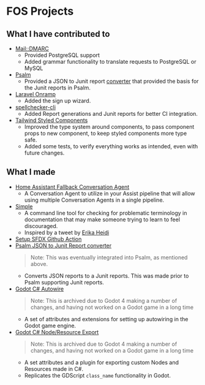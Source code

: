 

<div className="flex space-x-10 items-center w-full">
<Undraw name="proud_coder" className="h-48" />

# FOS Projects

</div>

## What I have contributed to

- [Mail::DMARC](https://github.com/msimerson/mail-dmarc)
    - Provided PostgreSQL support
    - Added grammar functionality to translate requests to PostgreSQL or MySQL
- [Psalm](https://github.com/vimeo/psalm)
    - Provided a JSON to Junit report [converter](https://github.com/m50/psalm-json-to-junit)
        that provided the basis for the Junit reports in Psalm.
- [Laravel Onramp](https://github.com/tightenco/onramp)
    - Added the sign up wizard.
- [spellchecker-cli](https://github.com/tbroadley/spellchecker-cli)
    - Added Report generations and Junit reports for better CI integration.
- [Tailwind Styled Components](https://github.com/MathiasGilson/Tailwind-Styled-Component)
    - Improved the type system around components, to pass component props to new component, to keep styled components more type safe.
    - Added some tests, to verify everything works as intended, even with future changes.

## What I made

- [Home Assistant Fallback Conversation Agent](https://github.com/m50/ha-fallback-conversation)
    - A Conversation Agent to utilize in your Assist pipeline that will allow using multiple
      Conversation Agents in a single pipeline.
- [Simple](https://github.com/m50/simple)
    - A command line tool for checking for problematic terminology in documentation
        that may make someone trying to learn to feel discouraged.
    - Inspired by a tweet by [Erika Heidi](https://twitter.com/erikaheidi/status/1224292904283201536?s=20)
- [Setup SFDX Github Action](https://github.com/m50/setup-sfdx-action)
- [Psalm JSON to Junit Report converter](https://github.com/m50/psalm-json-to-junit)
    > Note: This was eventually integrated into Psalm, as mentioned above.
    - Converts JSON reports to a Junit reports. This was made prior to Psalm supporting Junit reports.
- [Godot C# Autowire](https://github.com/m50/Godot-CSharp-Autowire)
    > Note: This is archived due to Godot 4 making a number of changes, and having not worked on a Godot game in a long time
    - A set of attributes and extensions for setting up autowiring in the Godot game engine.
- [Godot C# Node/Resource Export](https://github.com/m50/Godot-CSharp-Node-Exports)
    > Note: This is archived due to Godot 4 making a number of changes, and having not worked on a Godot game in a long time
    - A set attributes and a plugin for exporting custom Nodes and Resources made in C#.
    - Replicates the GDScript `class_name` functionality in Godot.

